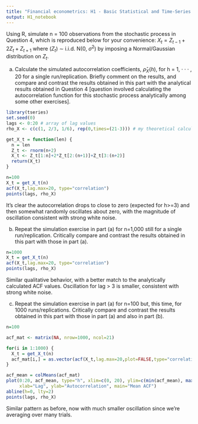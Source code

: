 ```yaml
---
title: "Financial econometrics: H1 - Basic Statistical and Time-Series Concepts"
output: H1_notebook
---
```


Using R, simulate n = 100 observations from the stochastic process in Question 4, which is reproduced below for your convenience: $X_t = Z_{t−1} +2Z_t +Z_{t+1}$
where ($Z_t$) ∼ i.i.d. N(0, $\sigma^2$) by imposing a Normal/Gaussian distribution on $Z_t$.

a) Calculate the simulated autocorrelation coefficients, $\hat{\rho}_X (h)$, for h = 1, · · · , 20 for a
single run/replication. Briefly comment on the results, and compare and contrast the results obtained in this part with the analytical results obtained in Question 4 [question involved calculating the autocorrelation function for this stochastic process analytically among some other exercises].

```r
library(tseries)
set.seed(0)
lags <- 0:20 # array of lag values
rho_X <- c(c(1, 2/3, 1/6), rep(0,times=(21-3))) # my theoretical calculation of autocorrelation rho_X

get_X_t = function(len) {
  n = len
  Z_t <- rnorm(n+2)
  X_t <- Z_t[1:n]+2*Z_t[2:(n+1)]+Z_t[3:(n+2)]
  return(X_t)
}
```

```r
n=100
X_t = get_X_t(n)
acf(X_t,lag.max=20, type="correlation")
points(lags, rho_X)
```
It's clear the autocorrelation drops to close to zero (expected for h>=3) and then somewhat randomly oscillates about zero, with the magnitude of oscillation consistent with strong white noise. 


(b) Repeat the simulation exercise in part (a) for n=1,000 still for a single run/replication. Critically compare and contrast the results obtained in this part with those in part (a).
```r
n=1000
X_t = get_X_t(n)
acf(X_t,lag.max=20, type="correlation")
points(lags, rho_X)
```
Similar qualitative behavior, with a better match to the analytically calculated ACF values. Oscillation for lag > 3 is smaller, consistent with strong white noise.

(c) Repeat the simulation exercise in part (a) for n=100 but, this time, for 1000 runs/replications. Critically compare and contrast the results obtained in this part with those in part (a)
and also in part (b).
```r
n=100

acf_mat <- matrix(NA, nrow=1000, ncol=21)

for(i in 1:1000) {
  X_t = get_X_t(n)
  acf_mat[i,] = as.vector(acf(X_t,lag.max=20,plot=FALSE,type="correlation")$acf) #[2:21]
}

acf_mean = colMeans(acf_mat)
plot(0:20, acf_mean, type="h", xlim=c(0, 20), ylim=c(min(acf_mean), max(acf_mean)),
     xlab="Lag", ylab="Autocorrelation", main="Mean ACF")
abline(h=0, lty=2)
points(lags, rho_X)
```

Similar pattern as before, now with much smaller oscillation since we're averaging over many trials.
